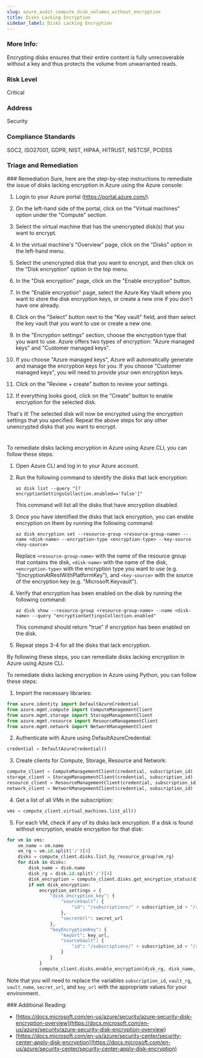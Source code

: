 ```yaml
---
slug: azure_audit_compute_disk_volumes_without_encryption
title: Disks Lacking Encryption
sidebar_label: Disks Lacking Encryption
---
```


### More Info:

Encrypting disks ensures that their entire content is fully unrecoverable without a key and thus protects the volume from unwarranted reads.

### Risk Level

Critical

### Address

Security

### Compliance Standards

SOC2, ISO27001, GDPR, NIST, HIPAA, HITRUST, NISTCSF, PCIDSS


### Triage and Remediation
<Tabs>
<Tab title='Remediation'>
### Remediation

<AccordionGroup>
<Accordion title='Using Console' defaultOpen='true'>
Sure, here are the step-by-step instructions to remediate the issue of disks lacking encryption in Azure using the Azure console:

1. Login to your Azure portal (https://portal.azure.com/).

2. On the left-hand side of the portal, click on the "Virtual machines" option under the "Compute" section.

3. Select the virtual machine that has the unencrypted disk(s) that you want to encrypt.

4. In the virtual machine's "Overview" page, click on the "Disks" option in the left-hand menu.

5. Select the unencrypted disk that you want to encrypt, and then click on the "Disk encryption" option in the top menu.

6. In the "Disk encryption" page, click on the "Enable encryption" button.

7. In the "Enable encryption" page, select the Azure Key Vault where you want to store the disk encryption keys, or create a new one if you don't have one already.

8. Click on the "Select" button next to the "Key vault" field, and then select the key vault that you want to use or create a new one.

9. In the "Encryption settings" section, choose the encryption type that you want to use. Azure offers two types of encryption: "Azure managed keys" and "Customer managed keys".

10. If you choose "Azure managed keys", Azure will automatically generate and manage the encryption keys for you. If you choose "Customer managed keys", you will need to provide your own encryption keys.

11. Click on the "Review + create" button to review your settings.

12. If everything looks good, click on the "Create" button to enable encryption for the selected disk.

That's it! The selected disk will now be encrypted using the encryption settings that you specified. Repeat the above steps for any other unencrypted disks that you want to encrypt.

#
</Accordion>

<Accordion title='Using CLI'>
To remediate disks lacking encryption in Azure using Azure CLI, you can follow these steps:

1. Open Azure CLI and log in to your Azure account.

2. Run the following command to identify the disks that lack encryption:

   ```
   az disk list --query "[?encryptionSettingsCollection.enabled=='false']"
   ```

   This command will list all the disks that have encryption disabled.

3. Once you have identified the disks that lack encryption, you can enable encryption on them by running the following command:

   ```
   az disk encryption set --resource-group <resource-group-name> --name <disk-name> --encryption-type <encryption-type> --key-source <key-source>
   ```

   Replace `<resource-group-name>` with the name of the resource group that contains the disk, `<disk-name>` with the name of the disk, `<encryption-type>` with the encryption type you want to use (e.g. "EncryptionAtRestWithPlatformKey"), and `<key-source>` with the source of the encryption key (e.g. "Microsoft.Keyvault").

4. Verify that encryption has been enabled on the disk by running the following command:

   ```
   az disk show --resource-group <resource-group-name> --name <disk-name> --query "encryptionSettingsCollection.enabled"
   ```

   This command should return "true" if encryption has been enabled on the disk.

5. Repeat steps 3-4 for all the disks that lack encryption.

By following these steps, you can remediate disks lacking encryption in Azure using Azure CLI.
</Accordion>

<Accordion title='Using Python'>
To remediate disks lacking encryption in Azure using Python, you can follow these steps:

1. Import the necessary libraries:

```python
from azure.identity import DefaultAzureCredential
from azure.mgmt.compute import ComputeManagementClient
from azure.mgmt.storage import StorageManagementClient
from azure.mgmt.resource import ResourceManagementClient
from azure.mgmt.network import NetworkManagementClient
```

2. Authenticate with Azure using DefaultAzureCredential:

```python
credential = DefaultAzureCredential()
```

3. Create clients for Compute, Storage, Resource and Network:

```python
compute_client = ComputeManagementClient(credential, subscription_id)
storage_client = StorageManagementClient(credential, subscription_id)
resource_client = ResourceManagementClient(credential, subscription_id)
network_client = NetworkManagementClient(credential, subscription_id)
```

4. Get a list of all VMs in the subscription:

```python
vms = compute_client.virtual_machines.list_all()
```

5. For each VM, check if any of its disks lack encryption. If a disk is found without encryption, enable encryption for that disk:

```python
for vm in vms:
    vm_name = vm.name
    vm_rg = vm.id.split('/')[4]
    disks = compute_client.disks.list_by_resource_group(vm_rg)
    for disk in disks:
        disk_name = disk.name
        disk_rg = disk.id.split('/')[4]
        disk_encryption = compute_client.disks.get_encryption_status(disk_rg, disk_name)
        if not disk_encryption:
            encryption_settings = {
                "disk_encryption_key": {
                    "sourceVault": {
                        "id": "/subscriptions/" + subscription_id + "/resourceGroups/" + vault_rg + "/providers/Microsoft.KeyVault/vaults/" + vault_name
                    },
                    "secretUrl": secret_url
                },
                "keyEncryptionKey": {
                    "keyUrl": key_url,
                    "sourceVault": {
                        "id": "/subscriptions/" + subscription_id + "/resourceGroups/" + vault_rg + "/providers/Microsoft.KeyVault/vaults/" + vault_name
                    }
                }
            }
            compute_client.disks.enable_encryption(disk_rg, disk_name, encryption_settings)
```

Note that you will need to replace the variables `subscription_id`, `vault_rg`, `vault_name`, `secret_url`, and `key_url` with the appropriate values for your environment.
</Accordion>

</AccordionGroup>
</Tab>
</Tabs>
### Additional Reading:

- [https://docs.microsoft.com/en-us/azure/security/azure-security-disk-encryption-overview](https://docs.microsoft.com/en-us/azure/security/azure-security-disk-encryption-overview) 
- [https://docs.microsoft.com/en-us/azure/security-center/security-center-apply-disk-encryption](https://docs.microsoft.com/en-us/azure/security-center/security-center-apply-disk-encryption) 

